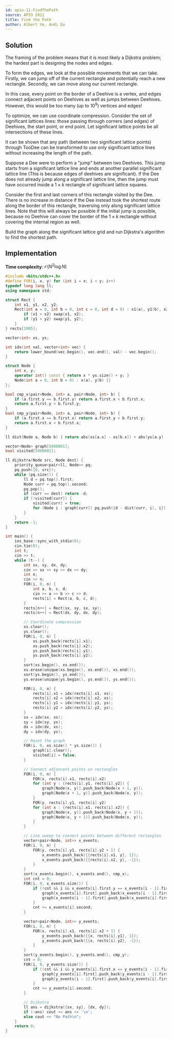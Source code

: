 ```yaml
---
id: apio-11-FindThePath
source: APIO 2011
title: Find the Path
author: Albert Ye, Andi Qu
---
```


## Solution

The framing of the problem means that it is most likely a Dijkstra problem; the
hardest part is designing the nodes and edges.

To form the edges, we look at the possible movements that we can take. Firstly,
we can jump off of the current rectangle and potentially reach a new rectangle.
Secondly, we can move along our current rectangle.

In this case, every point on the border of a Deehive is a vertex, and edges
connect adjacent points on Deehives as well as jumps between Deehives. However,
this would be too many (up to $10^9$) vertices and edges!

To optimize, we can use coordinate compression. Consider the set of significant
lattices lines: those passing through corners (and edges) of Deehives, the start
point, or end point. Let significant lattice points be all intersections of
these lines.

It can be shown that any path (between two significant lattice points) through
TooDee can be transformed to use only significant lattice lines without
increasing the length of the path.

<Spoiler title="Reasoning">

Suppose a Dee were to perform a "jump" between two Deehives. This jump starts
from a significant lattice line and ends at another parallel significant lattice
line (This is because edges of deehives are significant). If the Dee does not
already jump along a significant lattice line, then the jump must have occurred
inside a $1 \times k$ rectangle of significant lattice squares.

Consider the first and last corners of this rectangle visited by the Dee. There
is no increase in distance if the Dee instead took the shortest route along the
border of this rectangle, traversing only along significant lattice lines. Note
that this will always be possible if the initial jump is possible, because no
Deehive can cover the border of the $1 \times k$ rectangle without covering the
internal region as well.

</Spoiler>

Build the graph along the significant lattice grid and run Dijkstra's algorithm
to find the shortest path.

## Implementation

**Time complexity**: $\mathcal{O}(N^2 \log N)$

<LanguageSection>
<CPPSection>

```cpp
#include <bits/stdc++.h>
#define FOR(i, x, y) for (int i = x; i < y; i++)
typedef long long ll;
using namespace std;

struct Rect {
	int x1, y1, x2, y2;
	Rect(int a = 0, int b = 0, int c = 0, int d = 0) : x1(a), y1(b), x2(c), y2(d) {
		if (x1 > x2) swap(x1, x2);
		if (y1 > y2) swap(y1, y2);
	}
} rects[1005];

vector<int> xs, ys;

int idx(int val, vector<int> vec) {
	return lower_bound(vec.begin(), vec.end(), val) - vec.begin();
}

struct Node {
	int x, y;
	operator int() const { return x * ys.size() + y; }
	Node(int a = 0, int b = 0) : x(a), y(b) {}
};

bool cmp_x(pair<Node, int> a, pair<Node, int> b) {
	if (a.first.y == b.first.y) return a.first.x < b.first.x;
	return a.first.y < b.first.y;
}
bool cmp_y(pair<Node, int> a, pair<Node, int> b) {
	if (a.first.x == b.first.x) return a.first.y < b.first.y;
	return a.first.x < b.first.x;
}

ll dist(Node a, Node b) { return abs(xs[a.x] - xs[b.x]) + abs(ys[a.y] - ys[b.y]); }

vector<Node> graph[5000001];
bool visited[5000001];

ll dijkstra(Node src, Node dest) {
	priority_queue<pair<ll, Node>> pq;
	pq.push({0, src});
	while (pq.size()) {
		ll d = pq.top().first;
		Node curr = pq.top().second;
		pq.pop();
		if (curr == dest) return -d;
		if (!visited[curr]) {
			visited[curr] = true;
			for (Node i : graph[curr]) pq.push({d - dist(curr, i), i});
		}
	}
	return -1;
}

int main() {
	ios_base::sync_with_stdio(0);
	cin.tie(0);
	int t;
	cin >> t;
	while (t--) {
		int sx, sy, dx, dy;
		cin >> sx >> sy >> dx >> dy;
		int n;
		cin >> n;
		FOR(i, 0, n) {
			int a, b, c, d;
			cin >> a >> b >> c >> d;
			rects[i] = Rect(a, b, c, d);
		}
		rects[n++] = Rect(sx, sy, sx, sy);
		rects[n++] = Rect(dx, dy, dx, dy);

		// Coordinate compression
		xs.clear();
		ys.clear();
		FOR(i, 0, n) {
			xs.push_back(rects[i].x1);
			xs.push_back(rects[i].x2);
			ys.push_back(rects[i].y1);
			ys.push_back(rects[i].y2);
		}
		sort(xs.begin(), xs.end());
		xs.erase(unique(xs.begin(), xs.end()), xs.end());
		sort(ys.begin(), ys.end());
		ys.erase(unique(ys.begin(), ys.end()), ys.end());

		FOR(i, 0, n) {
			rects[i].x1 = idx(rects[i].x1, xs);
			rects[i].x2 = idx(rects[i].x2, xs);
			rects[i].y1 = idx(rects[i].y1, ys);
			rects[i].y2 = idx(rects[i].y2, ys);
		}
		sx = idx(sx, xs);
		sy = idx(sy, ys);
		dx = idx(dx, xs);
		dy = idx(dy, ys);

		// Reset the graph
		FOR(i, 0, xs.size() * ys.size()) {
			graph[i].clear();
			visited[i] = false;
		}

		// Connect adjancent points on rectangles
		FOR(i, 0, n) {
			FOR(x, rects[i].x1, rects[i].x2)
			for (int y : {rects[i].y1, rects[i].y2}) {
				graph[Node(x, y)].push_back(Node(x + 1, y));
				graph[Node(x + 1, y)].push_back(Node(x, y));
			}
			FOR(y, rects[i].y1, rects[i].y2)
			for (int x : {rects[i].x1, rects[i].x2}) {
				graph[Node(x, y)].push_back(Node(x, y + 1));
				graph[Node(x, y + 1)].push_back(Node(x, y));
			}
		}

		// Line sweep to connect points between different rectangles
		vector<pair<Node, int>> x_events;
		FOR(i, 0, n) {
			FOR(y, rects[i].y1, rects[i].y2 + 1) {
				x_events.push_back({{rects[i].x1, y}, 1});
				x_events.push_back({{rects[i].x2, y}, -1});
			}
		}
		sort(x_events.begin(), x_events.end(), cmp_x);
		int cnt = 0;
		FOR(i, 0, x_events.size()) {
			if (!cnt && i && x_events[i].first.y == x_events[i - 1].first.y) {
				graph[x_events[i].first].push_back(x_events[i - 1].first);
				graph[x_events[i - 1].first].push_back(x_events[i].first);
			}
			cnt += x_events[i].second;
		}

		vector<pair<Node, int>> y_events;
		FOR(i, 0, n) {
			FOR(x, rects[i].x1, rects[i].x2 + 1) {
				y_events.push_back({{x, rects[i].y1}, 1});
				y_events.push_back({{x, rects[i].y2}, -1});
			}
		}
		sort(y_events.begin(), y_events.end(), cmp_y);
		cnt = 0;
		FOR(i, 0, y_events.size()) {
			if (!cnt && i && y_events[i].first.x == y_events[i - 1].first.x) {
				graph[y_events[i].first].push_back(y_events[i - 1].first);
				graph[y_events[i - 1].first].push_back(y_events[i].first);
			}
			cnt += y_events[i].second;
		}

		// Dijkstra
		ll ans = dijkstra({sx, sy}, {dx, dy});
		if (~ans) cout << ans << '\n';
		else cout << "No Path\n";
	}
	return 0;
}
```

</CPPSection>
</LanguageSection>
